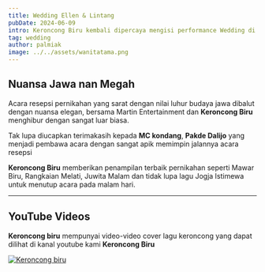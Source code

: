 ```yaml
---
title: Wedding Ellen & Lintang
pubDate: 2024-06-09
intro: Keroncong Biru kembali dipercaya mengisi performance Wedding di daerah Yogyakarta, tepatnya di Resepsi Pernikahan Ellen dan Lintang yang bertempat di Gedung Mandala Wanitatama DIY
tag: wedding
author: palmiak
image: ../../assets/wanitatama.png
---
```


## Nuansa Jawa nan Megah

Acara resepsi pernikahan yang sarat dengan nilai luhur budaya jawa dibalut dengan nuansa elegan, bersama Martin Entertainment dan **Keroncong Biru** menghibur dengan sangat luar biasa.

Tak lupa diucapkan terimakasih kepada **MC kondang**, **Pakde Dalijo** yang menjadi pembawa acara dengan sangat apik memimpin jalannya acara resepsi

**Keroncong Biru** memberikan penampilan terbaik pernikahan seperti Mawar Biru, Rangkaian Melati, Juwita Malam dan tidak lupa lagu Jogja Istimewa untuk menutup acara pada malam hari. 

___
## YouTube Videos

**Keroncong biru** mempunyai video-video cover lagu keroncong yang dapat dilihat di kanal youtube kami **Keroncong Biru**


[![Keroncong biru](https://img.youtube.com/vi/qcummhsmXWg/maxresdefault.jpg)](https://www.youtube.com/watch?v=qcummhsmXWg)
